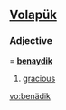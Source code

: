 ==[[Volapük]]==

===Adjective===
{{infl|vo|adjective}} = '''[[benaydik]]'''

# [[gracious]]

[[vo:benädik]]